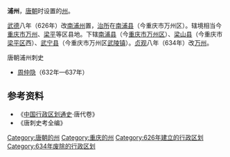 '''浦州'''，[[唐朝|唐朝]]时设置的[[州|州]]。

[[武德|武德]]八年（626年）改[[南浦州|南浦州]]置，[[治所|治所]]在[[南浦县|南浦县]]（今重庆市万州区）。辖境相当今[[重庆市|重庆市]][[万州区|万州]]、[[梁平县|梁平]]等区县地。下辖[[南浦县|南浦县]]（今[[重庆市|重庆市]][[万州区|万州区]]）、[[梁山县|梁山县]]（今重庆市[[梁平区|梁平区]]西）、[[武宁县|武宁县]]（今重庆市万州区[[武陵镇|武陵镇]]）。[[貞觀_(唐朝)|贞观]]八年（634年）改[[万州_(重庆)|万州]]。

;唐朝浦州刺史
*[[周仲隐|周仲隐]]（632年—637年）

== 参考资料 ==
*《[[中国行政区划通史|中国行政区划通史]]·唐代卷》
*《唐刺史考全编》

{{唐朝行政区划小作品}}
{{DEFAULTSORT:P}}
[[Category:唐朝的州|Category:唐朝的州]]
[[Category:重庆的州|Category:重庆的州]]
[[Category:626年建立的行政区划|Category:626年建立的行政区划]]
[[Category:634年废除的行政区划|Category:634年废除的行政区划]]